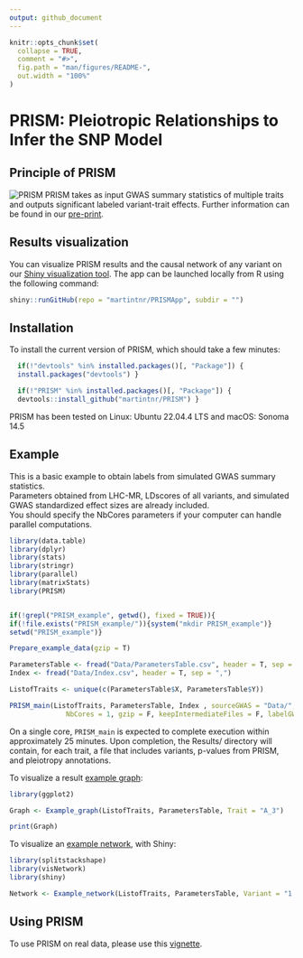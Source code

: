 ```yaml
---
output: github_document
---
```


<!-- README.md is generated from README.Rmd. Please edit that file -->

```r
knitr::opts_chunk$set(
  collapse = TRUE,
  comment = "#>",
  fig.path = "man/figures/README-",
  out.width = "100%"
)
```

# PRISM: Pleiotropic Relationships to Infer the SNP Model

<!-- badges: start -->
<!-- badges: end -->

## Principle of PRISM

![PRISM](Github_Fig.png)
PRISM takes as input GWAS summary statistics of multiple traits and outputs significant labeled variant-trait effects. Further information can be found in our [pre-print](https://doi.org/10.1101/2024.06.01.24308193).

## Results visualization

You can visualize PRISM results and the causal network of any variant on our [Shiny visualization tool](https://verbam01.shinyapps.io/PRISM/). The app can be launched locally from R using the following command:
``` r
shiny::runGitHub(repo = "martintnr/PRISMApp", subdir = "")
```

## Installation

To install the current version of PRISM, which should take a few minutes:

``` r
  if(!"devtools" %in% installed.packages()[, "Package"]) {
  install.packages("devtools") }

  if(!"PRISM" %in% installed.packages()[, "Package"]) {
  devtools::install_github("martintnr/PRISM") }
```
PRISM has been tested on Linux: Ubuntu 22.04.4 LTS and macOS: Sonoma 14.5

## Example

This is a basic example to obtain labels from simulated GWAS summary statistics.  
Parameters obtained from LHC-MR, LDscores of all variants, and simulated GWAS standardized effect sizes are already included.  
You should specify the NbCores parameters if your computer can handle parallel computations.  

```r
library(data.table)
library(dplyr)
library(stats)
library(stringr)
library(parallel)
library(matrixStats)
library(PRISM)


if(!grepl("PRISM_example", getwd(), fixed = TRUE)){
if(!file.exists("PRISM_example/")){system("mkdir PRISM_example")}
setwd("PRISM_example")}

Prepare_example_data(gzip = T)

ParametersTable <- fread("Data/ParametersTable.csv", header = T, sep = ",")
Index <- fread("Data/Index.csv", header = T, sep = ",")

ListofTraits <- unique(c(ParametersTable$X, ParametersTable$Y))

PRISM_main(ListofTraits, ParametersTable, Index , sourceGWAS = "Data/",
              NbCores = 1, gzip = F, keepIntermediateFiles = F, labelGWASsig = F)


```

On a single core, `PRISM_main` is expected to complete execution within approximately 25 minutes. Upon completion, the Results/ directory will contain, for each trait, a file that includes variants, p-values from PRISM, and pleiotropy annotations. 


To visualize a result [example graph](https://github.com/martintnr/PRISM/blob/main/Example_graph_output.png):
```r
library(ggplot2)

Graph <- Example_graph(ListofTraits, ParametersTable, Trait = "A_3")

print(Graph)
```


To visualize an [example network](https://github.com/martintnr/PRISM/blob/main/Example_network_output.png), with Shiny:
```r
library(splitstackshape)
library(visNetwork)
library(shiny)

Network <- Example_network(ListofTraits, ParametersTable, Variant = "1:852133:C:T")

```


## Using PRISM

To use PRISM on real data, please use this [vignette](https://github.com/martintnr/PRISM/blob/main/vignettes/PRISM_vignette.md).


